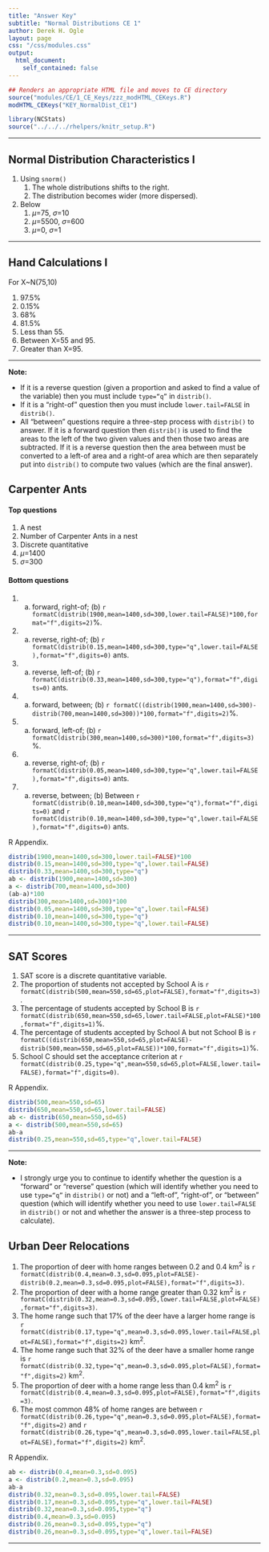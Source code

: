 ```yaml
---
title: "Answer Key"
subtitle: "Normal Distributions CE 1"
author: Derek H. Ogle
layout: page
css: "/css/modules.css"
output:
  html_document:
    self_contained: false
---
```


```r
## Renders an appropriate HTML file and moves to CE directory
source("modules/CE/1_CE_Keys/zzz_modHTML_CEKeys.R")
modHTML_CEKeys("KEY_NormalDist_CE1")
```

```r
library(NCStats)
source("../../../rhelpers/knitr_setup.R")
```

----

## Normal Distribution Characteristics I

1. Using `snorm()`
    1. The whole distributions shifts to the right.
    1. The distribution becomes wider (more dispersed).
1. Below
    1. $\mu$=75, $\sigma$=10
    1. $\mu$=5500, $\sigma$=600
    1. $\mu$=0, $\sigma$=1

----

## Hand Calculations I
For X~N(75,10) 

1. 97.5%
1. 0.15%
1. 68%
1. 81.5%
1. Less than 55.
1. Between X=55 and 95.
1. Greater than X=95.

----

<div class="alert alert-warning">
<strong>Note:</strong>
<ul>
<li>If it is a reverse question (given a proportion and asked to find a value of the variable) then you must include <code>type="q"</code> in <code>distrib()</code>.</li>
<li>If it is a "right-of" question then you must include <code>lower.tail=FALSE</code> in <code>distrib()</code>.</li>
<li>All "between" questions require a three-step process with <code>distrib()</code> to answer. If it is a forward question then <code>distrib()</code> is used to find the areas to the left of the two given values and then those two areas are subtracted. If it is a reverse question then the area between must be converted to a left-of area and a right-of area which are then separately put into <code>distrib()</code> to compute two values (which are the final answer).</li>
</ul>
</div>

## Carpenter Ants
#### Top questions
1. A nest
1. Number of Carpenter Ants in a nest
1. Discrete quantitative
1. $\mu$=1400
1. $\sigma$=300

#### Bottom questions
1. (a) forward, right-of; (b) `r formatC(distrib(1900,mean=1400,sd=300,lower.tail=FALSE)*100,format="f",digits=2)`%.
1. (a) reverse, right-of; (b) `r formatC(distrib(0.15,mean=1400,sd=300,type="q",lower.tail=FALSE),format="f",digits=0)` ants.
1. (a) reverse, left-of; (b) `r formatC(distrib(0.33,mean=1400,sd=300,type="q"),format="f",digits=0)` ants.
1. (a) forward, between; (b) `r formatC((distrib(1900,mean=1400,sd=300)-distrib(700,mean=1400,sd=300))*100,format="f",digits=2)`%.
1. (a) forward, left-of; (b) `r formatC(distrib(300,mean=1400,sd=300)*100,format="f",digits=3)`%.
1. (a) reverse, right-of; (b) `r formatC(distrib(0.05,mean=1400,sd=300,type="q",lower.tail=FALSE),format="f",digits=0)` ants.
1. (a) reverse, between; (b) Between `r formatC(distrib(0.10,mean=1400,sd=300,type="q"),format="f",digits=0)` and  `r formatC(distrib(0.10,mean=1400,sd=300,type="q",lower.tail=FALSE),format="f",digits=0)` ants.

R Appendix.
```r
distrib(1900,mean=1400,sd=300,lower.tail=FALSE)*100
distrib(0.15,mean=1400,sd=300,type="q",lower.tail=FALSE)
distrib(0.33,mean=1400,sd=300,type="q")
ab <- distrib(1900,mean=1400,sd=300)
a <- distrib(700,mean=1400,sd=300)
(ab-a)*100
distrib(300,mean=1400,sd=300)*100
distrib(0.05,mean=1400,sd=300,type="q",lower.tail=FALSE)
distrib(0.10,mean=1400,sd=300,type="q")
distrib(0.10,mean=1400,sd=300,type="q",lower.tail=FALSE)
```

----

## SAT Scores
1. SAT score is a discrete quantitative variable.
1. The proportion of students not accepted by School A is `r formatC(distrib(500,mean=550,sd=65,plot=FALSE),format="f",digits=3)`.
1. The percentage of students accepted by School B is `r formatC(distrib(650,mean=550,sd=65,lower.tail=FALSE,plot=FALSE)*100,format="f",digits=1)`%.
1. The percentage of students accepted by School A but not School B is `r formatC((distrib(650,mean=550,sd=65,plot=FALSE)-distrib(500,mean=550,sd=65,plot=FALSE))*100,format="f",digits=1)`%.
1. School C should set the acceptance criterion at `r formatC(distrib(0.25,type="q",mean=550,sd=65,plot=FALSE,lower.tail=FALSE),format="f",digits=0)`.

R Appendix.
```r
distrib(500,mean=550,sd=65)
distrib(650,mean=550,sd=65,lower.tail=FALSE)
ab <- distrib(650,mean=550,sd=65)
a <- distrib(500,mean=550,sd=65)
ab-a
distrib(0.25,mean=550,sd=65,type="q",lower.tail=FALSE)
```

----

<div class="alert alert-warning">
<strong>Note:</strong>
<ul>
<li>I strongly urge you to continue to identify whether the question is a "forward" or "reverse" question (which will identify whether you need to use <code>type="q"</code> in <code>distrib()</code> or not) and a "left-of", "right-of", or "between" question (which will identify whether you need to use <code>lower.tail=FALSE</code> in <code>distrib()</code> or not and whether the answer is a three-step process to calculate).</li>
</ul>
</div>

## Urban Deer Relocations

1. The proportion of deer with home ranges between 0.2 and 0.4 km<sup>2</sup> is `r formatC(distrib(0.4,mean=0.3,sd=0.095,plot=FALSE)-distrib(0.2,mean=0.3,sd=0.095,plot=FALSE),format="f",digits=3)`.
1. The proportion of deer with a home range greater than 0.32 km<sup>2</sup> is `r formatC(distrib(0.32,mean=0.3,sd=0.095,lower.tail=FALSE,plot=FALSE),format="f",digits=3)`.
1. The home range such that 17% of the deer have a larger home range is `r formatC(distrib(0.17,type="q",mean=0.3,sd=0.095,lower.tail=FALSE,plot=FALSE),format="f",digits=2)` km<sup>2</sup>.
1. The home range such that 32% of the deer have a smaller home range is `r formatC(distrib(0.32,type="q",mean=0.3,sd=0.095,plot=FALSE),format="f",digits=2)` km<sup>2</sup>.
1. The proportion of deer with a home range less than 0.4 km<sup>2</sup> is `r formatC(distrib(0.4,mean=0.3,sd=0.095,plot=FALSE),format="f",digits=3)`.
1. The most common 48% of home ranges are between `r formatC(distrib(0.26,type="q",mean=0.3,sd=0.095,plot=FALSE),format="f",digits=2)` and `r formatC(distrib(0.26,type="q",mean=0.3,sd=0.095,lower.tail=FALSE,plot=FALSE),format="f",digits=2)` km<sup>2</sup>.

R Appendix.
```r
ab <- distrib(0.4,mean=0.3,sd=0.095)
a <- distrib(0.2,mean=0.3,sd=0.095)
ab-a
distrib(0.32,mean=0.3,sd=0.095,lower.tail=FALSE)
distrib(0.17,mean=0.3,sd=0.095,type="q",lower.tail=FALSE)
distrib(0.32,mean=0.3,sd=0.095,type="q")
distrib(0.4,mean=0.3,sd=0.095)
distrib(0.26,mean=0.3,sd=0.095,type="q")
distrib(0.26,mean=0.3,sd=0.095,type="q",lower.tail=FALSE)
```

----
